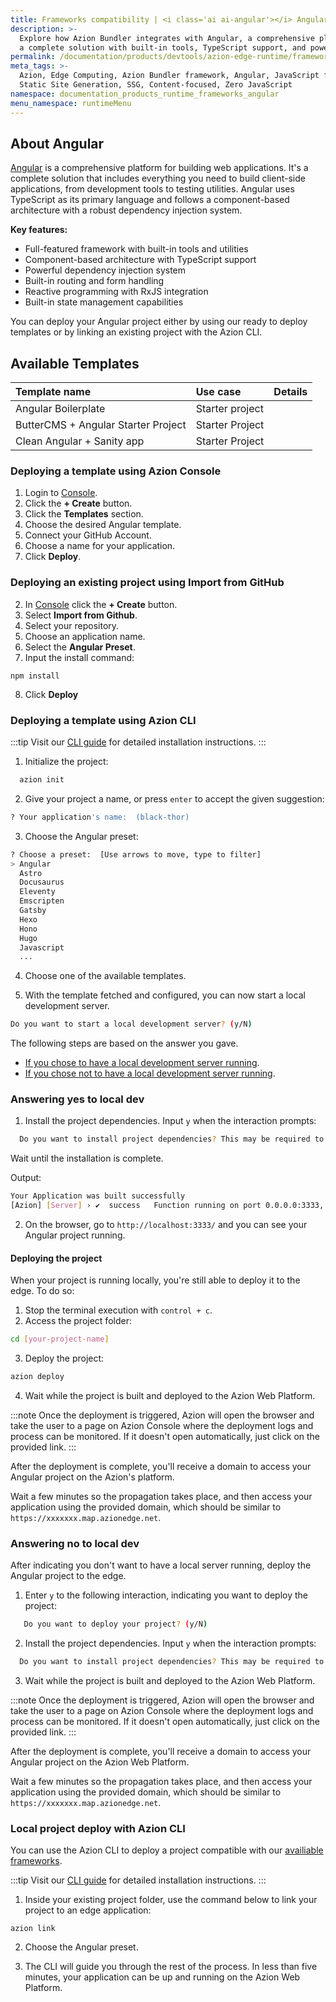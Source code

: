 ```yaml
---
title: Frameworks compatibility | <i class='ai ai-angular'></i> Angular
description: >-
  Explore how Azion Bundler integrates with Angular, a comprehensive platform for building web applications that provides
  a complete solution with built-in tools, TypeScript support, and powerful features for modern web development.
permalink: /documentation/products/devtools/azion-edge-runtime/frameworks-compatibility/angular/
meta_tags: >-
  Azion, Edge Computing, Azion Bundler framework, Angular, JavaScript frameworks,
  Static Site Generation, SSG, Content-focused, Zero JavaScript
namespace: documentation_products_runtime_frameworks_angular
menu_namespace: runtimeMenu
---
```



## About Angular

[Angular](https://angular.io/) is a comprehensive platform for building web applications. It's a complete solution that includes everything you need to build client-side applications, from development tools to testing utilities. Angular uses TypeScript as its primary language and follows a component-based architecture with a robust dependency injection system.

**Key features:**

- Full-featured framework with built-in tools and utilities
- Component-based architecture with TypeScript support
- Powerful dependency injection system
- Built-in routing and form handling
- Reactive programming with RxJS integration
- Built-in state management capabilities

You can deploy your Angular project either by using our ready to deploy templates or by linking an existing project with the Azion CLI.

## Available Templates

| Template name | Use case | Details |
|:-------------|:---------|:-----|
| Angular Boilerplate | Starter project | <LinkButton link="/en/documentation/products/templates/angular-boilerplate/" label="Learn more" severity="secondary" /> |
| ButterCMS + Angular Starter Project | Starter Project | <LinkButton link="/en/documentation/products/templates/angular-buttercms/" label="Learn more" severity="secondary" /> |
| Clean Angular + Sanity app | Starter Project | <LinkButton link="/en/documentation/products/templates/angular-sanity/" label="Learn more" severity="secondary" /> |


### Deploying a template using Azion Console

1. Login to [Console](https://console.azion.com).
2. Click the **\+ Create** button.
3. Click the **Templates** section.
4. Choose the desired Angular template.
5. Connect your GitHub Account.
6. Choose a name for your application.
7. Click **Deploy**.

### Deploying an existing project using Import from GitHub

2. In [Console](https://console.azion.com) click the **\+ Create** button.  
3. Select **Import from Github**.  
4. Select your repository.  
5. Choose an application name.
6. Select the **Angular Preset**.
7. Input the install command:

```
npm install
```
8. Click **Deploy**

### Deploying a template using Azion CLI

:::tip
Visit our [CLI guide](/en/documentation/products/azion-cli/overview/#installing-azion-cli) for detailed installation instructions.
:::

1. Initialize the project:

```sh 
  azion init
```

2. Give your project a name, or press `enter` to accept the given suggestion:

```sh 
? Your application's name:  (black-thor) 
```

3. Choose the Angular preset: 

```sh 
? Choose a preset:  [Use arrows to move, type to filter]
> Angular
  Astro
  Docusaurus
  Eleventy
  Emscripten
  Gatsby
  Hexo
  Hono
  Hugo
  Javascript
  ...
```

4. Choose one of the available templates.

5. With the template fetched and configured, you can now start a local development server.

```sh 
Do you want to start a local development server? (y/N) 
```

The following steps are based on the answer you gave. 

- [If you chose to have a local development server running](#answering-yes-to-local-dev).
- [If you chose not to have a local development server running](#answering-no-to-local-dev).

### Answering yes to local dev

1. Install the project dependencies. Input `y` when the interaction prompts:

```sh 
  Do you want to install project dependencies? This may be required to start local development server (y/N)
```

Wait until the installation is complete.

Output:

```sh
Your Application was built successfully
[Azion] [Server] › ✔  success   Function running on port 0.0.0.0:3333, url: http://localhost:3333
```

2. On the browser, go to `http://localhost:3333/` and you can see your Angular project running.

#### Deploying the project

When your project is running locally, you're still able to deploy it to the edge. To do so: 

1. Stop the terminal execution with `control + c`. 
2. Access the project folder:

```sh
cd [your-project-name] 
```

3. Deploy the project: 

```sh
azion deploy
```

4. Wait while the project is built and deployed to the Azion Web Platform.

:::note 
Once the deployment is triggered, Azion will open the browser and take the user to a page on Azion Console where the deployment logs and process can be monitored. If it doesn't open automatically, just click on the provided link.
::: 

After the deployment is complete, you'll receive a domain to access your Angular project on the Azion's platform.

Wait a few minutes so the propagation takes place, and then access your application using the provided domain, which should be similar to `https://xxxxxxx.map.azionedge.net`.

### Answering no to local dev

After indicating you don't want to have a local server running, deploy the Angular project to the edge. 

1. Enter `y` to the following interaction, indicating you want to deploy the project:

```sh
   Do you want to deploy your project? (y/N) 
```

2. Install the project dependencies. Input `y` when the interaction prompts:

```sh 
  Do you want to install project dependencies? This may be required to deploy your project (y/N)
```

3. Wait while the project is built and deployed to the Azion Web Platform.

:::note 
Once the deployment is triggered, Azion will open the browser and take the user to a page on Azion Console where the deployment logs and process can be monitored. If it doesn't open automatically, just click on the provided link.
::: 

After the deployment is complete, you'll receive a domain to access your Angular project on the Azion Web Platform.

Wait a few minutes so the propagation takes place, and then access your application using the provided domain, which should be similar to `https://xxxxxxx.map.azionedge.net`.

### Local project deploy with Azion CLI

You can use the Azion CLI to deploy a project compatible with our [availiable frameworks](/en/documentation/products/devtools/azion-edge-runtime/frameworks-compatibility/).

:::tip
Visit our [CLI guide](/en/documentation/products/azion-cli/overview/#installing-azion-cli) for detailed installation instructions.
:::

1. Inside your existing project folder, use the command below to link your project to an edge application:

```shell
azion link
```

2. Choose the Angular preset.

3. The CLI will guide you through the rest of the process. In less than five minutes, your application can be up and running on the Azion Web Platform.
